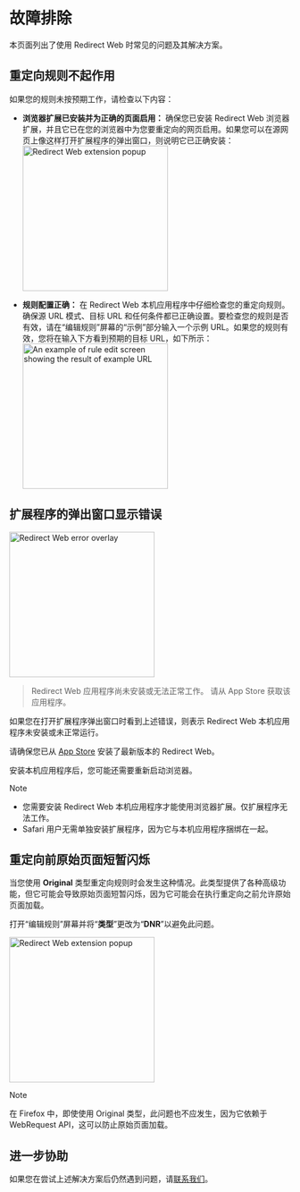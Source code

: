 
# 故障排除

本页面列出了使用 Redirect Web 时常见的问​​题及其解决方案。

<TOCInline toc={toc} />

## 重定向规则不起作用

如果您的规则未按预期工作，请检查以下内容：

- **浏览器扩展已安装并为正确的页面启用：** 确保您已安装 Redirect Web 浏览器扩展，并且它已在您的浏览器中为您要重定向的网页启用。如果您可以在源网页上像这样打开扩展程序的弹出窗口，则说明它已正确安装：
    <Image src={ExtensionPopup} alt="Redirect Web extension popup" width="260" hasShadow/>

- **规则配置正确：** 在 Redirect Web 本机应用程序中仔细检查您的重定向规则。确保源 URL 模式、目标 URL 和任何条件都已正确设置。要检查您的规则是否有效，请在“编辑规则”屏幕的“示例”部分输入一个示例 URL。如果您的规则有效，您将在输入下方看到预期的目标 URL，如下所示：
    <Image src={RuleEditExampleResult} alt="An example of rule edit screen showing the result of example URL" width="260" hasShadow/>

## 扩展程序的弹出窗口显示错误

<Image src={ErrorOverlay} alt="Redirect Web error overlay" width="260" hasShadow hasRoundedCorners/>

> Redirect Web 应用程序尚未安装或无法正常工作。
> 请从 App Store 获取该应用程序。

如果您在打开扩展程序弹出窗口时看到上述错误，则表示 Redirect Web 本机应用程序未安装或未正常运行。

请确保您已从 [App Store](https://apps.apple.com/app/id1571283503) 安装了最新版本的 Redirect Web。

安装本机应用程序后，您可能还需要重新启动浏览器。

> [!NOTE]
> * 您需要安装 Redirect Web 本机应用程序才能使用浏览器扩展。仅扩展程序无法工作。
> * Safari 用户无需单独安装扩展程序，因为它与本机应用程序捆绑在一起。

## 重定向前原始页面短暂闪烁

当您使用 **Original** 类型重定向规则时会发生这种情况。此类型提供了各种高级功能，但它可能会导致原始页面短暂闪烁，因为它可能会在执行重定向之前允许原始页面加载。

打开“编辑规则”屏幕并将“**类型**”更改为“**DNR**”以避免此问题。

<Image src={EditRuleDnr} alt="Redirect Web extension popup" height="260" hasShadow hasRoundedCorners/>

> [!NOTE]
> 在 Firefox 中，即使使用 Original 类型，此问题也不应发生，因为它依赖于 WebRequest API，这可以防止原始页面加载。

## 进一步协助

如果您在尝试上述解决方案后仍然遇到问题，请[联系我们](/contact-us)。
